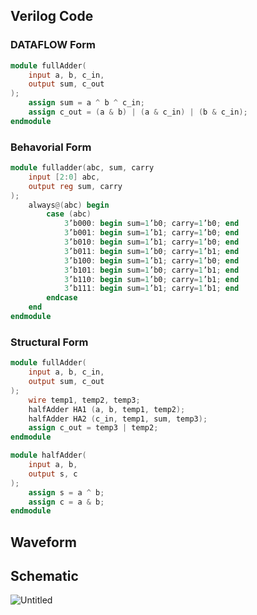 ## Verilog Code

### DATAFLOW Form

```verilog
module fullAdder(
	input a, b, c_in,
	output sum, c_out
);
	assign sum = a ^ b ^ c_in;
	assign c_out = (a & b) | (a & c_in) | (b & c_in);
endmodule
```

### Behavorial Form

```verilog
module fulladder(abc, sum, carry
	input [2:0] abc,
	output reg sum, carry
);
	always@(abc) begin
		case (abc)
			3’b000: begin sum=1’b0; carry=1’b0; end
			3’b001: begin sum=1’b1; carry=1’b0; end
			3’b010: begin sum=1’b1; carry=1’b0; end
			3’b011: begin sum=1’b0; carry=1’b1; end
			3’b100: begin sum=1’b1; carry=1’b0; end
			3’b101: begin sum=1’b0; carry=1’b1; end
			3’b110: begin sum=1’b0; carry=1’b1; end
			3’b111: begin sum=1’b1; carry=1’b1; end
		endcase
	end
endmodule
```

### Structural Form

```verilog
module fullAdder(
	input a, b, c_in,
	output sum, c_out
);
	wire temp1, temp2, temp3;
	halfAdder HA1 (a, b, temp1, temp2);
	halfAdder HA2 (c_in, temp1, sum, temp3);
	assign c_out = temp3 | temp2;
endmodule

module halfAdder(
	input a, b,
	output s, c
);
	assign s = a ^ b;
	assign c = a & b;
endmodule
```

## Waveform

## Schematic

![Untitled](https://prod-files-secure.s3.us-west-2.amazonaws.com/da3a4f3a-a694-4c1d-bcb4-b25d50a7db8e/eed17281-37f2-4830-834d-0a5de9454f12/Untitled.png)
